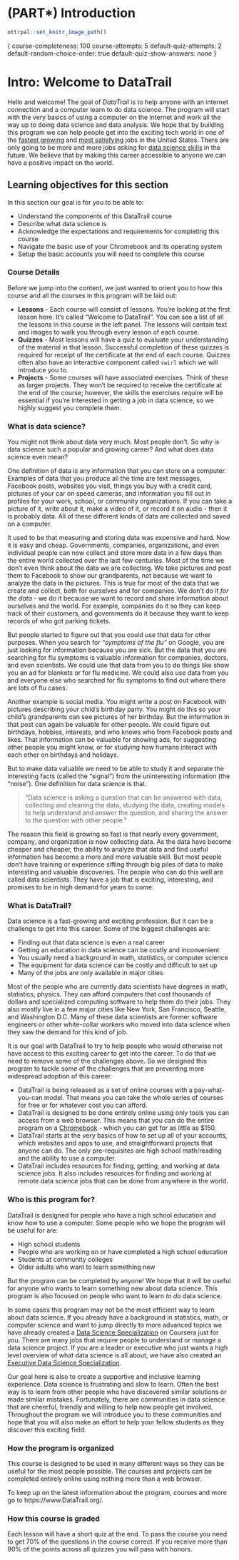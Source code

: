 # (PART\*) Introduction {-}

```r
ottrpal::set_knitr_image_path()
```

{
course-completeness: 100
course-attempts: 5
default-quiz-attempts: 2
default-random-choice-order: true
default-quiz-show-answers: none
}

# **Intro: Welcome to DataTrail**

Hello and welcome! The goal of _DataTrail_ is to help anyone with an internet connection and a computer learn to do data science. The program will start with the very basics of using a computer on the internet and work all the way up to doing data science and data analysis. We hope that by building this program we can help people get into the exciting tech world in one of the [fastest growing](https://insights.dice.com/2020/02/13/fastest-growing-tech-occupations-data-scientist-engineer/) and [most satisfying](https://www.techrepublic.com/article/is-data-scientist-the-most-rewarding-tech-job-new-report-says-yes/) jobs in the United States. There are only going to be more and more jobs asking for [data science skills](https://www.forbes.com/sites/louiscolumbus/2017/05/13/ibm-predicts-demand-for-data-scientists-will-soar-28-by-2020/) in the future. We believe that by making this career accessible to anyone we can have a positive impact on the world.

## Learning objectives for this section

In this section our goal is for you to be able to:

- Understand the components of this DataTrail course
- Describe what data science is
- Acknowledge the expectations and requirements for completing this course
- Navigate the basic use of your Chromebook and its operating system
- Setup the basic accounts you will need to complete this course

### Course Details

Before we jump into the content, we just wanted to orient you to how this course and all the courses in this program will be laid out:

* **Lessons** - Each course will consist of lessons. You're looking at the first lesson here. It's called "Welcome to DataTrail". You can see a list of all the lessons in this course in the left panel. The lessons will contain text and images to walk you through every lesson of each course.
* **Quizzes** - Most lessons will have a quiz to evaluate your understanding of the material in that lesson. Successful completion of these quizzes is required for receipt of the certificate at the end of each course. Quizzes often also have an interactive component called `swirl` which we will introduce you to. 
* **Projects** - Some courses will have associated exercises. Think of these as larger projects. They won't be required to receive the certificate at the end of the course; however, the skills the exercises require will be essential if you're interested in getting a job in data science, so we highly suggest you complete them.

### What is data science?

You might not think about data very much. Most people don't. So why is data science such a popular and growing career?  And what does data science even mean?

One definition of data is any information that you can store on a computer. Examples of data that you produce all the time are text messages, Facebook posts, websites you visit, things you buy with a credit card, pictures of your car on speed cameras, and information you fill out in profiles for your work, school, or community organizations. If you can take a picture of it, write about it, make a video of it, or record it on audio - then it is probably data. All of these different kinds of data are collected and saved on a computer.

It used to be that measuring and storing data was expensive and hard. Now it is easy and cheap. Governments, companies, organizations, and even individual people can now collect and store more data in a few days than the entire world collected over the last few centuries. Most of the time we don't even think about the data we are collecting. We take pictures and post them to Facebook to show our grandparents, not because we want to analyze the data in the pictures. This is true for most of the data that we create and collect, both for ourselves and for companies. We don't do it _for the data_ - we do it because we want to record and share information about ourselves and the world. For example, companies do it so they can keep track of their customers, and governments do it because they want to keep records of who got parking tickets.

But people started to figure out that you could use that data for other purposes. When you search for _"symptoms of the flu"_ on Google, you are just looking for information because you are sick. But the data that you are searching for flu symptoms is valuable information for companies, doctors, and even scientists. We could use that data from you to do things like show you an ad for blankets or for flu medicine. We could also use data from you and everyone else who searched for flu symptoms to find out where there are lots of flu cases.

Another example is social media. You might write a post on Facebook with pictures describing your child's birthday party. You might do this so your child's grandparents can see pictures of her birthday. But the information in that post can again be valuable for other people. We could figure out birthdays, hobbies, interests, and who knows who from Facebook posts and likes. That information can be valuable for showing ads, for suggesting other people you might know, or for studying how humans interact with each other on birthdays and holidays.

But to make data valuable we need to be able to study it and separate the interesting facts (called the "signal") from the uninteresting information (the "noise"). One definition for data science is that.

> "Data science is asking a question that can be answered with data, collecting and cleaning the data, studying the data, creating models to help understand and answer the question, and sharing the answer to the question with other people."

The reason this field is growing so fast is that nearly every government, company, and organization is now collecting data. As the data have become cheaper and cheaper, the ability to analyze that data and find useful information has become a more and more valuable skill. But most people don't have training or experience sifting through big piles of data to make interesting and valuable discoveries. The people who can do this well are called data scientists. They have a job that is exciting, interesting, and promises to be in high demand for years to come.

### What is DataTrail?

Data science is a fast-growing and exciting profession. But it can be a challenge to get into this career. Some of the biggest challenges are:

* Finding out that data science is even a real career
* Getting an education in data science can be costly and inconvenient
* You usually need a background in math, statistics, or computer science
* The equipment for data science can be costly and difficult to set up
* Many of the jobs are only available in major cities

Most of the people who are currently data scientists have degrees in math, statistics, physics. They can afford computers that cost thousands of dollars and specialized computing software to help them do their jobs. They also mostly live in a few major cities like New York, San Francisco, Seattle, and Washington D.C. Many of these data scientists are former software engineers or other white-collar workers who moved into data science when they saw the demand for this kind of job.

It is our goal with DataTrail to try to help people who would otherwise not have access to this exciting career to get into the career. To do that we need to remove some of the challenges above. So we designed this program to tackle some of the challenges that are preventing more widespread adoption of this career.

* DataTrail is being released as a set of online courses with a pay-what-you-can model. That means you can take the whole series of courses for free or for whatever cost you can afford.
* DataTrail is designed to be done entirely online using only tools you can access from a web browser. This means that you can do the entire program on a [Chromebook](https://www.google.com/chromebook/) - which you can get for as little as $150.
* DataTrail starts at the very basics of how to set up all of your accounts, which websites and apps to use, and straightforward projects that anyone can do. The only pre-requisites are high school math/reading and the ability to use a computer.
* DataTrail includes resources for finding, getting, and working at data science jobs. It also includes resources for finding and working at remote data science jobs that can be done from anywhere in the world.


### Who is this program for?

DataTrail is designed for people who have a high school education and know how to use a computer. Some people who we hope the program will be useful for are:

* High school students
* People who are working on or have completed a high school education
* Students at community colleges
* Older adults who want to learn something new

But the program can be completed by anyone! We hope that it will be useful for anyone who wants to learn something new about data science. This program is also focused on people who want to learn _to do_ data science.

In some cases this program may not be the most efficient way to learn about data science.
If you already have a background in statistics, math, or computer science and want to jump directly to more advanced topics we have already created a [Data Science Specialization](https://www.coursera.org/specializations/jhu-data-science) on Coursera just for you. There are many jobs that require people to understand or manage a data science project. If you are a leader or executive who just wants a high level overview of what data science is all about, we have also created an [Executive Data Science Specialization](https://www.coursera.org/specializations/executive-data-science).

Our goal here is also to create a supportive and inclusive learning experience. Data science is frustrating and slow to learn. Often the best way is to learn from other people who have discovered similar solutions or made similar mistakes. Fortunately, there are communities in data science that are cheerful, friendly and willing to help new people get involved. Throughout the program we will introduce you to these communities and hope that you will also make an effort to help your fellow students as they discover this exciting field.


### How the program is organized

This course is designed to be used in many different ways so they can be useful for the most people possible. The courses and projects can be completed entirely online using nothing more than a web browser.

To keep up on the latest information about the program, courses and more go to https://www.DataTrail.org/.

### How this course is graded

Each lesson will have a short quiz at the end. To pass the course you need to get 70% of the questions in the course correct. If you receive more than 90% of the points across all quizzes you will pass with honors.
